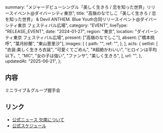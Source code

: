   summary:
    "メジャーデビューシングル「美しく生きろ / 恋を知った世界」リリースイベント@ダイバーシティ東京",
  title:
    "高嶺のなでしこ「美しく生きろ / 恋を知った世界」 & Devil ANTHEM. Blue Youth合同リリースイベント@ダイバーシティ東京 フェスティバル広場",
  category: "EVENT",
  liveType: "RELEASE_EVENT",
  date: "2024-01-27",
  region: "東京",
  location: "ダイバーシティ東京 フェスティバル広場",
  present: ["高嶺のなでしこ"],
  absent: ["橋本桃呼", "葉月紗蘭", "東山恵里沙"],
  images: [
    {
      path: "",
      ref: "",
    },
  ],
  acts: {
    setlist: [
      "衣装:美しく生きろ衣装",
      "可愛くてごめん",
      "#超絶かわいい",
      "ヒロインは平均以下。",
      "MC",
      "女の子は強い",
      "ファンサ",
      "美しく生きろ",
    ],
    url: "",
  },
  updatedAt: "2025-06-21",
};

## 内容

ミニライブ＆グループ握手会

## リンク

- [公式ニュース 欠席について](https://takanenonadeshiko.jp/?p=1715)
- [公式スケジュール](https://takanenonadeshiko.jp/?p=1724)
